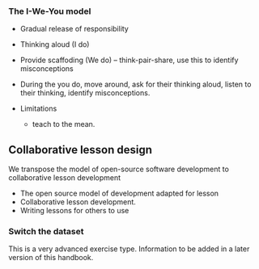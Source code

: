 ### The I-We-You model

* Gradual release of responsibility
* Thinking aloud (I do)
* Provide scaffoding (We do) -- think-pair-share, use this to identify
  misconceptions
* During the you do, move around, ask for their thinking aloud, listen to their
  thinking, identify misconceptions.

* Limitations
  - teach to the mean.

## Collaborative lesson design

We transpose the model of open-source software development to collaborative lesson development

* The open source model of development adapted for lesson  
* Collaborative lesson development.  
* Writing lessons for others to use  

### Switch the dataset

This is a very advanced exercise type. Information to be added in a later version 
of this handbook.